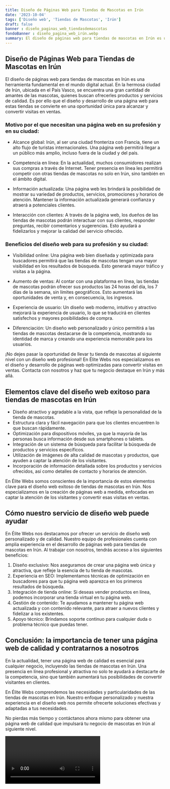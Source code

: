```yaml
---
title: Diseño de Páginas Web para Tiendas de Mascotas en Irún
date: '2023-10-04'
tags: ['Diseño web', 'Tiendas de Mascotas', 'Irún']
draft: false
banner : diseño_paginas_web_tiendasdemascotas
fondoBanner : diseño_pagina_web_irún.webp
summary: El diseño de páginas web para tiendas de mascotas en Irún es una herramienta fundamental en el mundo digital actual. En la hermosa ciudad de Irún, ubicada en el País Vasco, se encuentra una gran cantidad de amantes de las mascotas, quienes buscan ofrecerles productos y servicios de calidad. Es por ello que el diseño y desarrollo de una página web para estas tiendas se convierte en una oportunidad única para alcanzar y convertir visitas en ventas.
---
```


## Diseño de Páginas Web para Tiendas de Mascotas en Irún

El diseño de páginas web para tiendas de mascotas en Irún es una herramienta fundamental en el mundo digital actual. En la hermosa ciudad de Irún, ubicada en el País Vasco, se encuentra una gran cantidad de amantes de las mascotas, quienes buscan ofrecerles productos y servicios de calidad. Es por ello que el diseño y desarrollo de una página web para estas tiendas se convierte en una oportunidad única para alcanzar y convertir visitas en ventas.

### Motivo por el que necesitan una página web en su profesión y en su ciudad:

- Alcance global: Irún, al ser una ciudad fronteriza con Francia, tiene un alto flujo de turistas internacionales. Una página web permitirá llegar a un público más amplio, incluso fuera de la ciudad y del país.

- Competencia en línea: En la actualidad, muchos consumidores realizan sus compras a través de Internet. Tener presencia en línea les permitirá competir con otras tiendas de mascotas no solo en Irún, sino también en el ámbito digital.

- Información actualizada: Una página web les brindará la posibilidad de mostrar su variedad de productos, servicios, promociones y horarios de atención. Mantener la información actualizada generará confianza y atraerá a potenciales clientes.

- Interacción con clientes: A través de la página web, los dueños de las tiendas de mascotas podrán interactuar con sus clientes, responder preguntas, recibir comentarios y sugerencias. Esto ayudará a fidelizarlos y mejorar la calidad del servicio ofrecido.

### Beneficios del diseño web para su profesión y su ciudad:

- Visibilidad online: Una página web bien diseñada y optimizada para buscadores permitirá que las tiendas de mascotas tengan una mayor visibilidad en los resultados de búsqueda. Esto generará mayor tráfico y visitas a la página.

- Aumento de ventas: Al contar con una plataforma en línea, las tiendas de mascotas podrán ofrecer sus productos las 24 horas del día, los 7 días de la semana, sin límites geográficos. Esto aumentará las oportunidades de venta y, en consecuencia, los ingresos.

- Experiencia de usuario: Un diseño web moderno, intuitivo y atractivo mejorará la experiencia de usuario, lo que se traducirá en clientes satisfechos y mayores posibilidades de compra.

- Diferenciación: Un diseño web personalizado y único permitirá a las tiendas de mascotas destacarse de la competencia, mostrando su identidad de marca y creando una experiencia memorable para los usuarios.

¡No dejes pasar la oportunidad de llevar tu tienda de mascotas al siguiente nivel con un diseño web profesional! En Élite Webs nos especializamos en el diseño y desarrollo de páginas web optimizadas para convertir visitas en ventas. Contacta con nosotros y haz que tu negocio destaque en Irún y más allá.

<GifSeo />

<Cta />

## Elementos clave del diseño web exitoso para tiendas de mascotas en Irún

- Diseño atractivo y agradable a la vista, que refleje la personalidad de la tienda de mascotas.
- Estructura clara y fácil navegación para que los clientes encuentren lo que buscan rápidamente.
- Optimización para dispositivos móviles, ya que la mayoría de las personas busca información desde sus smartphones o tablets.
- Integración de un sistema de búsqueda para facilitar la búsqueda de productos y servicios específicos.
- Utilización de imágenes de alta calidad de mascotas y productos, que ayuden a captar la atención de los visitantes.
- Incorporación de información detallada sobre los productos y servicios ofrecidos, así como detalles de contacto y horarios de atención.

En Élite Webs somos conscientes de la importancia de estos elementos clave para el diseño web exitoso de tiendas de mascotas en Irún. Nos especializamos en la creación de páginas web a medida, enfocadas en captar la atención de los visitantes y convertir esas visitas en ventas.

## Cómo nuestro servicio de diseño web puede ayudar

En Élite Webs nos destacamos por ofrecer un servicio de diseño web personalizado y de calidad. Nuestro equipo de profesionales cuenta con amplia experiencia en el desarrollo de páginas web para tiendas de mascotas en Irún. Al trabajar con nosotros, tendrás acceso a los siguientes beneficios:

1. Diseño exclusivo: Nos aseguramos de crear una página web única y atractiva, que refleje la esencia de tu tienda de mascotas.
2. Experiencia en SEO: Implementamos técnicas de optimización en buscadores para que tu página web aparezca en los primeros resultados de búsqueda.
3. Integración de tienda online: Si deseas vender productos en línea, podemos incorporar una tienda virtual en tu página web.
4. Gestión de contenido: Te ayudamos a mantener tu página web actualizada y con contenido relevante, para atraer a nuevos clientes y fidelizar a los existentes.
5. Apoyo técnico: Brindamos soporte continuo para cualquier duda o problema técnico que puedas tener.

## Conclusión: la importancia de tener una página web de calidad y contratarnos a nosotros

En la actualidad, tener una página web de calidad es esencial para cualquier negocio, incluyendo las tiendas de mascotas en Irún. Una presencia en línea profesional y atractiva no solo te ayudará a destacarte de la competencia, sino que también aumentará tus posibilidades de convertir visitantes en clientes.

En Élite Webs comprendemos las necesidades y particularidades de las tiendas de mascotas en Irún. Nuestro enfoque personalizado y nuestra experiencia en el diseño web nos permite ofrecerte soluciones efectivas y adaptadas a tus necesidades.

No pierdas más tiempo y contáctanos ahora mismo para obtener una página web de calidad que impulsará tu negocio de mascotas en Irún al siguiente nivel.

<Video />

<CtaBot job='Tiendas de Mascotas' city='Irún'/>

<Gmaps query='Irún+españa+maps' />